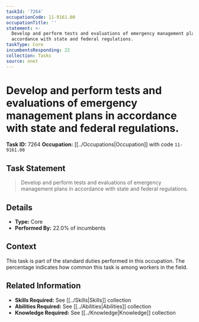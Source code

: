 ```yaml
---
taskId: '7264'
occupationCode: 11-9161.00
occupationTitle: ''
statement: >-
  Develop and perform tests and evaluations of emergency management plans in
  accordance with state and federal regulations.
taskType: Core
incumbentsResponding: 22
collection: Tasks
source: onet
---
```

# Develop and perform tests and evaluations of emergency management plans in accordance with state and federal regulations.

**Task ID:** 7264
**Occupation:** [[../Occupations|Occupation]] with code `11-9161.00`

## Task Statement

> Develop and perform tests and evaluations of emergency management plans in accordance with state and federal regulations.

## Details

- **Type:** Core
- **Performed By:** 22.0% of incumbents

## Context

This task is part of the standard duties performed in this occupation. The percentage indicates how common this task is among workers in the field.

## Related Information

- **Skills Required:** See [[../Skills|Skills]] collection
- **Abilities Required:** See [[../Abilities|Abilities]] collection
- **Knowledge Required:** See [[../Knowledge|Knowledge]] collection
